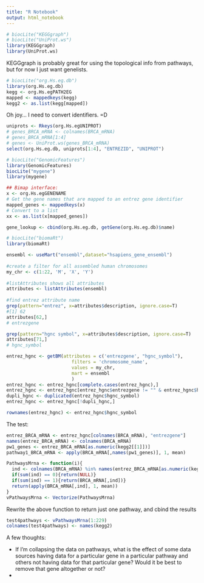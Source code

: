 ```yaml
---
title: "R Notebook"
output: html_notebook
---
```


```r
# biocLite("KEGGgraph")
# biocLite("UniProt.ws")
library(KEGGgraph)
library(UniProt.ws)
```

KEGGgraph is probably great for using the topological info from pathways, but for now I just want genelists.

```r
# biocLite("org.Hs.eg.db")
library(org.Hs.eg.db)
kegg <- org.Hs.egPATH2EG
mapped <- mappedkeys(kegg)
kegg2 <- as.list(kegg[mapped])
```
Oh joy... I need to convert identifiers. =D

```r
uniprots <- Rkeys(org.Hs.egUNIPROT)
# genes_BRCA_mRNA <- colnames(BRCA_mRNA)
# genes_BRCA_mRNA[1:4]
# genes <- UniProt.ws(genes_BRCA_mRNA)
select(org.Hs.eg.db, uniprots[1:4], "ENTREZID", "UNIPROT")
```
```r
# biocLite("GenomicFeatures")
library(GenomicFeatures)
biocLite("mygene")
library(mygene)
```
```r
## Bimap interface:
x <- org.Hs.egGENENAME
# Get the gene names that are mapped to an entrez gene identifier
mapped_genes <- mappedkeys(x)
# Convert to a list
xx <- as.list(x[mapped_genes])
```

```r
gene_lookup <- cbind(org.Hs.eg.db, getGene(org.Hs.eg.db)$name)
```
```r
# biocLite("biomaRt")
library(biomaRt)
```

```r
ensembl <- useMart("ensembl",dataset="hsapiens_gene_ensembl")
 
#create a filter for all assembled human chromosomes
my_chr <- c(1:22, 'M', 'X', 'Y')
 
#listAttributes shows all attributes
attributes <- listAttributes(ensembl)
 
#find entrez attribute name
grep(pattern="entrez", x=attributes$description, ignore.case=T)
#[1] 62
attributes[62,]
# entrezgene

grep(pattern="hgnc symbol", x=attributes$description, ignore.case=T)
attributes[71,]
# hgnc_symbol
```
```r
entrez_hgnc <- getBM(attributes = c('entrezgene', "hgnc_symbol"),
                        filters = 'chromosome_name',
                        values = my_chr,
                        mart = ensembl
                        )
entrez_hgnc <- entrez_hgnc[complete.cases(entrez_hgnc),]
entrez_hgnc <- entrez_hgnc[entrez_hgnc$entrezgene != "" & entrez_hgnc$hgnc_symbol != "",]
dupli_hgnc <- duplicated(entrez_hgnc$hgnc_symbol)
entrez_hgnc <- entrez_hgnc[!dupli_hgnc,]

rownames(entrez_hgnc) <- entrez_hgnc$hgnc_symbol

```
The test:
```r
entrez_BRCA_mRNA <- entrez_hgnc[colnames(BRCA_mRNA), "entrezgene"]
names(entrez_BRCA_mRNA) <- colnames(BRCA_mRNA)
pw1_genes <- entrez_BRCA_mRNA[as.numeric(kegg2[[1]])]
pathway1_BRCA_mRNA <- apply(BRCA_mRNA[,names(pw1_genes)], 1, mean)
```

```r
PathwaysMrna <- function(i){
  ind <- colnames(BRCA_mRNA) %in% names(entrez_BRCA_mRNA[as.numeric(kegg2[[i]])])
  if(sum(ind) == 0){return(NULL)}
  if(sum(ind) == 1){return(BRCA_mRNA[,ind])}
  return(apply(BRCA_mRNA[,ind], 1, mean))
}
vPathwaysMrna <- Vectorize(PathwaysMrna)
```
Rewrite the above function to return just one pathway, and cbind the results
```r
test4pathways <- vPathwaysMrna(1:229)
colnames(test4pathways) <- names(kegg2)
```

A few thoughts:

* If I'm collapsing the data on pathways, what is the effect of some data sources having data for a particular gene in a particular pathway and others not having data for that particular gene? Would it be best to remove that gene altogether or not?
* 
